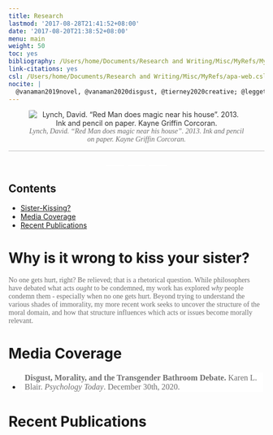 ```yaml
---
title: Research
lastmod: '2017-08-28T21:41:52+08:00'
date: '2017-08-20T21:38:52+08:00'
menu: main
weight: 50
toc: yes
bibliography: /Users/home/Documents/Research and Writing/Misc/MyRefs/MyPubs.bib
link-citations: yes
csl: /Users/home/Documents/Research and Writing/Misc/MyRefs/apa-web.csl
nocite: |
  @vanaman2019novel, @vanaman2020disgust, @tierney2020creative; @leggett2021development
---
```


<style>
@import url(https://pro.fontawesome.com/releases/v5.10.0/css/all.css);
@import url(https://cdn.rawgit.com/jpswalsh/academicons/master/css/academicons.min.css);
.button {
border: none;
  color: white;
  padding: none;
  text-align: center;
  text-decoration: none;
  display: inline-block;
  font-size: 25px;
  margin: 2px;
  transition-duration: 1s;
  cursor: pointer;
  font-family:Source Sans Pro;
  width:35px;
}

.button1 {
  background-color: white; 
  color: #6e6e6e; 
  border: none;
}

.button1:hover {
  background-color: #c05b4d;
  color: white;
}
</style>


<center>

![<i style="color:#6e6e6e; font-family:Source Sans Pro;">Lynch, David. “Red Man does magic near his house”. 2013. Ink and pencil on paper. Kayne Griffin Corcoran.</i>](/img/manydf.jpeg){style="border-radius: 2%; opacity:0.9; filter:grayscale(25%)"}

<hr style="border: none; color:#000000; background-color:#000000; height:1px; opacity:0.25">

<button 
class="button button1" type="button"
onclick=window.open('https://scholar.google.com/citations?user=dQ_TbawAAAAJ&hl=en','_blank')><i class="ai ai-google-scholar"></i></button>

<button 
class="button button1" type="button"
onclick=window.open('https://osf.io/4hz9q/','_blank')><i class="ai ai-osf"></i>
</button>

<button 
class="button button1" type="button"
onclick=window.open('https://github.com/mvanaman','_blank')><i class="fab fa-github"></i>
</button>

</center>

<!-- this makes a toc, but without some of the features present on the other pages -->
<div class="post-toc" id="post-toc">
  <h2 class="post-toc-title">Contents</h1>
  <div class="post-toc-content">
   <nav id="TableOfContents">
   <ul>
     <li><a href="#Sister">Sister-Kissing?</a>
     <li><a href="#Sister">Media Coverage</a>
     <li><a href="#Publications">Recent Publications</a>
	 </ul>
  </nav>
  </div>
</div>

  
# Why is it wrong to kiss your sister? {#Sister}

<p style="color:#6e6e6e; font-family:Source Sans Pro;">
No one gets hurt, right? Be relieved; that is a rhetorical question. While philosophers have debated what acts <i>ought</i> to be condemned, my work has explored <i>why</i> people condemn them - especially when no one gets hurt. Beyond trying to understand the various shades of immorality, my more recent work seeks to uncover the structure of the moral domain, and how that structure influences which acts or issues become morally relevant.</p>

# Media Coverage {#Media}

<ul>
  <li>
  <button 
class="button button1" type="button" style="width:auto; text-align:left; font-size:16px;"
onclick=window.open('https://www.psychologytoday.com/us/blog/inclusive-insight/202012/disgust-morality-and-the-transgender-bathroom-debate','_blank')><b>Disgust, Morality, and the Transgender Bathroom Debate.</b> Karen L. Blair. <i>Psychology Today</i>. December 30th, 2020.</button>
  </li>
</ul>  

# Recent Publications {#Publications}

<style>
#refs {
  padding-left:2em; 
  text-indent:-4em; 
  color:#6e6e6e; 
  line-height: 1.5;
  font-family:Source Sans Pro;
}
.csl-entry {
  padding-top:1em
}
</style>

<div id="refs" />


